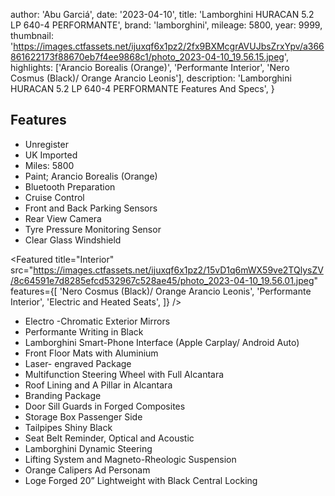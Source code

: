 
  author: 'Abu Garciá',
  date: '2023-04-10',
  title: 'Lamborghini HURACAN 5.2 LP 640-4 PERFORMANTE',
  brand: 'lamborghini',
  mileage: 5800,
  year: 9999,
  thumbnail: 'https://images.ctfassets.net/ijuxqf6x1pz2/2fx9BXMcgrAVUJbsZrxYpv/a366861622173f88670eb7f4ee9868c1/photo_2023-04-10_19.56.15.jpeg',
  highlights: ['Arancio Borealis (Orange)', 'Performante Interior', 'Nero Cosmus (Black)/ Orange Arancio Leonis'],
  description:
    'Lamborghini HURACAN 5.2 LP 640-4 PERFORMANTE Features And Specs',
}


## Features
- Unregister
- UK Imported
- Miles: 5800
- Paint; Arancio Borealis (Orange)
- Bluetooth Preparation
- Cruise Control
- Front and Back Parking Sensors
- Rear View Camera
- Tyre Pressure Monitoring Sensor 
- Clear Glass Windshield

<Featured
  title="Interior"
  src="https://images.ctfassets.net/ijuxqf6x1pz2/15vD1q6mWX59ve2TQlysZV/8c64591e7d8285efcd532967c528ae45/photo_2023-04-10_19.56.01.jpeg"
  features={[
    'Nero Cosmus (Black)/ Orange Arancio Leonis',
    'Performante Interior',
    'Electric and Heated Seats',
  ]}
/>

- Electro -Chromatic Exterior Mirrors
- Performante Writing in Black
- Lamborghini Smart-Phone Interface (Apple Carplay/ Android Auto)
- Front Floor Mats with Aluminium 
- Laser- engraved Package 
- Multifunction Steering Wheel with Full Alcantara
- Roof Lining and A Pillar in Alcantara 
- Branding Package 
- Door Sill Guards in Forged Composites 
- Storage Box Passenger Side
- Tailpipes Shiny Black
- Seat Belt Reminder, Optical and Acoustic 
- Lamborghini Dynamic Steering
- Lifting System and Magneto-Rheologic Suspension 
- Orange Calipers Ad Personam
- Loge Forged 20” Lightweight with Black Central Locking
